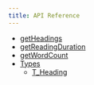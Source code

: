 ```yaml
---
title: API Reference
---
```


- [getHeadings](/markdown/api/getHeadings)
- [getReadingDuration](/markdown/api/getReadingDuration)
- [getWordCount](/markdown/api/getWordCount)
- [Types](/markdown/api/types)
  - [T_Heading](/markdown/api/types/T_Heading)
